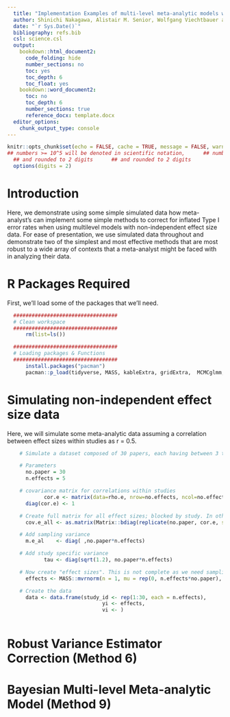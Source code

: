 ```yaml
---
  title: "Implementation Examples of multi-level meta-analytic models with robust variance estimators and using Bayesian approaches to deal with non-independent effect sizes"
  author: Shinichi Nakagawa, Alistair M. Senior, Wolfgang Viechtbauer and Daniel W. A. Noble
  date: "`r Sys.Date()`"
  bibliography: refs.bib
  csl: science.csl
  output: 
    bookdown::html_document2:
      code_folding: hide
      number_sections: no
      toc: yes
      toc_depth: 6
      toc_float: yes
    bookdown::word_document2:
      toc: no
      toc_depth: 6
      number_sections: true
      reference_docx: template.docx
  editor_options: 
    chunk_output_type: console
---
```


```r
knitr::opts_chunk$set(echo = FALSE, cache = TRUE, message = FALSE, warning = FALSE, tidy = TRUE, fig.width = 10)
## numbers >= 10^5 will be denoted in scientific notation,      ## numbers >= 10^5 will be denoted in scientific notation,
  ## and rounded to 2 digits      ## and rounded to 2 digits
  options(digits = 2)
```

# Introduction
Here, we demonstrate using some simple simulated data how meta-analyst's can implement some simple methods to correct for inflated Type I error rates when using multilevel models with non-independent effect size data. For ease of presentation, we use simulated data throughout and demonstrate two of the simplest and most effective methods that are most robust to a wide array of contexts that a meta-analyst might be faced with in analyzing their data.

# R Packages Required

First, we'll load some of the packages that we'll need.

```r
  ##################################
  # Clean workspace
  ##################################
      rm(list=ls())

  ##################################
  # Loading packages & Functions
  ##################################
      install.packages("pacman")
      pacman::p_load(tidyverse, MASS, kableExtra, gridExtra,  MCMCglmm, brms,  metafor, robumeta)
```

# Simulating non-independent effect size data

Here, we will simulate some meta-analytic data assuming a correlation between effect sizes within studies as r = 0.5.

```r
    # Simulate a dataset composed of 30 papers, each having between 3 to 20 effects from the same study.

    # Parameters
      no.paper = 30
      n.effects = 5

    # covariance matrix for correlations within studies
            cor.e <- matrix(data=rho.e, nrow=no.effects, ncol=no.effects)
      diag(cor.e) <- 1

    # Create full matrix for all effect sizes; blocked by study. In otherwords, effects from a study re independent, but correlated by 0.5 within study. Assume SD = 1.
      cov.e_all <- as.matrix(Matrix::bdiag(replicate(no.paper, cor.e, simplify=FALSE)))

    # Add sampling variance
      m.e_al    <- diag( ,no.paper*n.effects)

    # Add study specific variance
            tau <- diag(sqrt(1.2), no.paper*n.effects)

    # Now create "effect sizes". This is not complete as we need sampling error etc. 
      effects <- MASS::mvrnorm(n = 1, mu = rep(0, n.effects*no.paper), tau + cor.e_all + )    

    # Create the data
      data <- data.frame(study_id <- rep(1:30, each = n.effects),
                               yi <- effects,
                               vi <- )
   
```


# Robust Variance Estimator Correction (Method 6)


# Bayesian Multi-level Meta-analytic Model (Method 9)